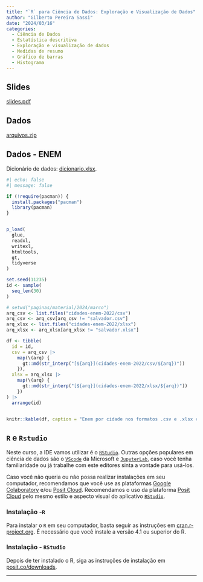 ```yaml
---
title: "`R` para Ciência de Dados: Exploração e Visualização de Dados"
author: "Gilberto Pereira Sassi"
date: "2024/03/16"
categories:
  - Ciência de Dados
  - Estatística descritiva
  - Exploração e visualização de dados
  - Medidas de resumo
  - Gráfico de barras
  - Histograma
---
```


## Slides

[slides.pdf](slides.pdf){target="_blank"}

## Dados

[arquivos.zip](arquivos.zip){target="_blank"}

## Dados - ENEM

Dicionário de dados: [dicionario.xlsx](cidades-enem-2022/dicionario.xlsx).

```r
#| echo: false
#| message: false

if (!require(pacman)) {
  install.packages("pacman")
  library(pacman)
}


p_load(
  glue,
  readxl,
  writexl,
  htmltools,
  gt,
  tidyverse
)

set.seed(11235)
id <- sample(
  seq_len(30)
)

# setwd("paginas/material/2024/marco")
arq_csv <- list.files("cidades-enem-2022/csv")
arq_csv <- arq_csv[arq_csv != "salvador.csv"]
arq_xlsx <- list.files("cidades-enem-2022/xlsx")
arq_xlsx <- arq_xlsx[arq_xlsx != "salvador.xlsx"]

df <- tibble(
  id = id,
  csv = arq_csv |>
    map(\(arq) {
      gt::md(str_interp("[${arq}](cidades-enem-2022/csv/${arq})"))
    }),
  xlsx = arq_xlsx |>
    map(\(arq) {
      gt::md(str_interp("[${arq}](cidades-enem-2022/xlsx/${arq})"))
    })
) |>
  arrange(id)


knitr::kable(df, caption = "Enem por cidade nos formatos .csv e .xlsx com id dos participantes.")
```


## `R` e `Rstudio`

Neste curso, a IDE vamos utilizar é o [`RStudio`](https://posit.co/downloads/){target="_blank"}. Outras opções populares em ciência de dados são o [`VScode`](https://code.visualstudio.com/Download){target="_blank"} da Microsoft e [`JupyterLab`](https://jupyter.org/install){target="_blank"}, caso você tenha familiaridade ou já trabalhe com este editores sinta a vontade para usá-los.

Caso você não queria ou não possa realizar instalações em seu computador, recomendamos que você use as plataformas [Google Colaboratory](https://colab.research.google.com/){target="_blank"} e/ou [Posit Cloud](https://posit.cloud){target="_blank"}. Recomendamos o uso da plataforma [Posit Cloud](https://posit.cloud){target="_blank"} pelo mesmo estilo e aspecto visual do aplicativo [`RStudio`](https://posit.co/downloads/){target="_blank"}.

### Instalação -`R`

Para instalar o `R` em seu computador, basta seguir as instruções em [cran.r-project.org](https://cran.r-project.org/). É necessário que você instale a versão 4.1 ou superior do R.

### Instalação - `RStudio`

Depois de ter instalado o R, siga as instruções de instalação em [posit.co/downloads](https://posit.co/downloads/).

---